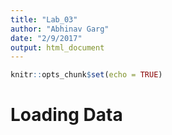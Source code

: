 ```yaml
---
title: "Lab_03"
author: "Abhinav Garg"
date: "2/9/2017"
output: html_document
---
```


```r
knitr::opts_chunk$set(echo = TRUE)
```

# Loading Data 
```r

```
